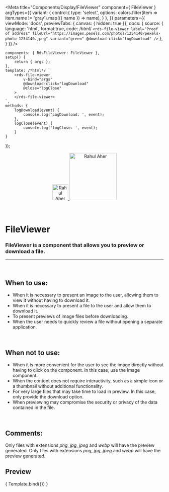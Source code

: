 
<Meta
	title="Components/Display/FileViewer"
	component={ FileViewer }
	argTypes={{
		variant: {
			control:{
				type: 'select',
				options: colors.filter(item => item.name != 'gray').map(({ name }) => name),
			}
		},
	}}
	parameters={{
		viewMode: 'docs',
		previewTabs: { canvas: { hidden: true }},
		docs: {
			source: {
				language: 'html',
				format:true,
				code: /*html*/
`<rds-file-viewer
	label="Proof of address"
	fileUrl="https://images.pexels.com/photos/1254140/pexels-photo-1254140.jpeg"
	variant="green"
	@download-click="logDownload"
/>`
			},
		}
	}}
/>

	components: { RdsFileViewer: FileViewer },
	setup() {
		return { args };
	},
	template: /*html*/ `
		<rds-file-viewer
			v-bind="args"
			@download-click="logDownload"
			@close="logClose"
		>
		</rds-file-viewer>
	`,
	methods: {
		logDownload(event) {
			console.log('LogDownload: ', event);
		},
		logClose(event) {
			console.log('logClose: ', event);
		}
	}
});


<div align="center" style={{display: 'flex'}}>
    <a href="https://rahulaher.netlify.app">
        <img src="https://rahulaher.netlify.app/img/logo/glyph-black-colored.svg" alt="Rahul Aher logo" width="50" />
        <img src="https://rahulaher.netlify.app/img/logo/word-black-colored.svg" alt="Rahul Aher" width="150" />
    </a>
</div>

<br />
<br />

# FileViewer

###  FileViewer is a component that allows you to preview or download a file.
---
<br />

## When to use:
- When it is necessary to present an image to the user, allowing them to view it without having to download it.
- When it is necessary to present a file to the user and allow them to download it.
- To present previews of image files before downloading.
- When the user needs to quickly review a file without opening a separate application.

<br />

## When not to use:
- When it is more convenient for the user to see the image directly without having to click on the component. In this case, use the Image component.
- When the content does not require interactivity, such as a simple icon or a thumbnail without additional functionality.
- For very large files that may take time to load in preview. In this case, only provide the download option.
- When previewing may compromise the security or privacy of the data contained in the file.

<br />

## Comments:
Only files with extensions _png_, _jpg_, _jpeg_ and _webp_ will have the preview generated. Only files with extensions _png_, _jpg_, _jpeg_ and _webp_ will have the preview generated.
<br />

## Preview

<Canvas>
	<Story
		name="FileViewer"
		args={{
			label: 'Proof of address',
			fileUrl: "https://images.pexels.com/photos/1254140/pexels-photo-1254140.jpeg",
			variant: 'green',
		}}
	>
		{ Template.bind({}) }
	</Story>
</Canvas>

<ArgsTable story="FileViewer" />